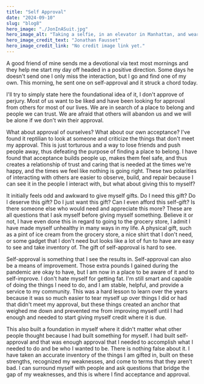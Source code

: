 ```yaml
---
title: "Self Approval"
date: "2024-09-10"
slug: "blog8"
hero_image: "./JonInASuit.jpg"
hero_image_alt: "Taking a selfie, in an elevator in Manhattan, and wearing a suit."
hero_image_credit_text: "Jonathan Fausset"
hero_image_credit_link: "No credit image link yet."
---
```


A good friend of mine sends me a devotional via text most mornings and they help me start my day off headed in a positive direction. Some days he doesn't send one I only miss the interaction, but I go and find one of my own. This morning, he sent one on self-approval and it struck a chord today. 

I'll try to simply state here the foundational idea of it, I don't approve of perjury. Most of us want to be liked and have been looking for approval from others for most of our lives. We are in search of a place to belong and people we can trust. We are afraid that others will abandon us and we will be alone if we don't win their approval.

What about approval of ourselves? What about our own acceptance? I've found it reptilian to look at someone and criticize the things that don't meet my approval. This is just torturous and a way to lose friends and push people away, thus defeating the purpose of finding a place to belong. I have found that acceptance builds people up, makes them feel safe, and thus creates a relationship of trust and caring that is needed at the times we're happy, and the times we feel like nothing is going right. These two polarities of interacting with others are easier to observe, build, and repair because I can see it in the people I interact with, but what about giving this to myself?

It initially feels odd and awkward to give myself gifts. Do I need this gift? Do I deserve this gift? Do I just want this gift? Can I even afford this self-gift? Is there someone else who would need and appreciate this more? These are all questions that I ask myself before giving myself something. Believe it or not, I have even done this in regard to going to the grocery store, I admit I have made myself unhealthy in many ways in my life. A physical gift, such as a pint of ice cream from the grocery store, a nice shirt that I don't need, or some gadget that I don't need but looks like a lot of fun to have are easy to see and take inventory of. The gift of self-approval is hard to see.

Self-approval is something that I see the results in. Self-approval can also be a means of improvement. Those extra pounds I gained during the pandemic are okay to have, but I am now in a place to be aware of it and to self-improve. I don't hate myself for getting fat. I'm still smart and capable of doing the things I need to do, and I am stable, helpful, and provide a service to my community. This was a hard lesson to learn over the years because it was so much easier to tear myself up over things I did or had that didn't meet my approval, but these things created an anchor that weighed me down and prevented me from improving myself until I had enough and needed to start giving myself credit where it is due. 

This also built a foundation in myself where it didn't matter what other people thought because I had built something for myself. I had built self-approval and that was enough approval that I needed to accomplish what I needed to do and be who I wanted to be. There is nothing false about it. I have taken an accurate inventory of the things I am gifted in, built on these strengths, recognized my weaknesses, and come to terms that they aren't bad. I can surround myself with people and ask questions that bridge the gap of my weaknesses, and this is where I find acceptance and approval.